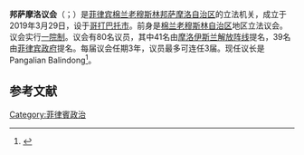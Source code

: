 '''邦萨摩洛议会'''（{{lang-fil|Parlamento ng Bangsamoro}}；{{lang-ar|البرلمان بانجسامورو}}）是[[菲律宾|菲律宾]][[棉兰老穆斯林邦萨摩洛自治区|棉兰老穆斯林邦萨摩洛自治区]]的立法机关，成立于2019年3月29日，设于[[哥打巴托市|哥打巴托市]]。前身是[[棉兰老穆斯林自治区|棉兰老穆斯林自治区]]地区立法议会。议会实行[[一院制|一院制]]。议会有80名议员，其中41名由[[摩洛伊斯兰解放阵线|摩洛伊斯兰解放阵线]]提名，39名由[[菲律宾政府|菲律宾政府]]提名。每届议会任期3年，议员最多可连任3届。现任议长是Pangalian Balindong<ref>{{cite news |title=Malacañang names Bangsamoro Transition Authority members |url=http://cnnphilippines.com/news/2019/02/27/Bangsamoro-Transition-Authority-members.html |accessdate=February 27, 2019 |work=CNN Philippines|date=February 27, 2019}}</ref>。

== 参考文献 ==
{{reflist}}

[[Category:菲律賓政治|Category:菲律賓政治]]
